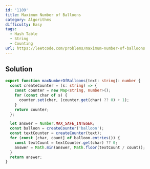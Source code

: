 ```yaml
---
id: '1189'
title: Maximum Number of Balloons
category: Algorithms
difficulty: Easy
tags:
  - Hash Table
  - String
  - Counting
url: https://leetcode.com/problems/maximum-number-of-balloons
---
```


## Solution

```typescript showLineNumbers
export function maxNumberOfBalloons(text: string): number {
  const createCounter = (s: string) => {
    const counter = new Map<string, number>();
    for (const char of s) {
      counter.set(char, (counter.get(char) ?? 0) + 1);
    }
    return counter;
  };

  let answer = Number.MAX_SAFE_INTEGER;
  const balloon = createCounter('balloon');
  const textCounter = createCounter(text);
  for (const [char, count] of balloon.entries()) {
    const textCount = textCounter.get(char) ?? 0;
    answer = Math.min(answer, Math.floor(textCount / count));
  }
  return answer;
}
```
